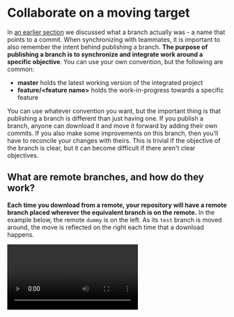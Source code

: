 
# Collaborate on a moving target

In [an earlier section](/branches/sticky-notes-and-paintbrushes) we discussed what a branch actually was - a name that points to a commit. When synchronizing with teammates, it is important to also remember the intent behind publishing a branch. **The purpose of publishing a branch is to synchronize and integrate work around a specific objective**. You can use your own convention, but the following are common:

- **master** holds the latest working version of the integrated project
- **feature/&lt;feature name&gt;** holds the work-in-progress towards a specific feature

You can use whatever convention you want, but the important thing is that publishing a branch is different than just having one. If you publish a branch, anyone can download it and move it forward by adding their own commits. If you also make some improvements on this branch, then you'll have to reconcile your changes with theirs. This is trivial if the objective of the branch is clear, but it can become difficult if there aren't clear objectives.

## What are remote branches, and how do they work?

**Each time you download from a remote, your repository will have a remote branch placed wherever the equivalent branch is on the remote.** In the example below, the remote `dummy` is on the left. As its `test` branch is moved around, the move is reflected on the right each time that a download happens.

<Video mp4="share/branches/share-branches.mp4"/>

If you have a local branch with the same name as the remote branch, then DiffPlug can automatically help you keep these two in sync. If you right-click a branch (either the local branch or a remote branch), DiffPlug can show you what must be done to synchronize one with the other.

Here are the possible cases:

<BranchCasesTable />

## Warning! Do not back up! Severe tire damage!

At various points, the "not recommended" section will give you the option to move a remote branch backwards. It can be useful when you're working by yourself and using a remote repository only as a personal backup mechanism. **If you're working with other people, you should never use the "not recommended" section.**

**A published branch should only move forward.** Once a branch has been published, anyone might base their work on the contents of that branch. If you move a branch backwards, then other people who have based their work on the commits in that branch have lost their foundation.

**If you find that you need to remove or undo some changes that have already been published, you should do that [using new commits](/time-travel/cherry-pick-and-rebase).** This gives you the opportunity to explain in the commit messages why some previously published commits were faulty. If you move a branch backwards, there's no way to tell your teammates why, so it will be very distressing to them when they find that the commits which they based their work on are gone without any explanation.

We have several ways for git to automatically redo and undo our work for us by creating new commits, and [we'll learn about them next](/time-travel).
